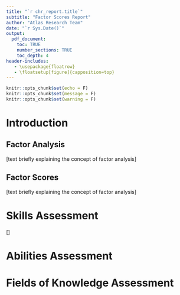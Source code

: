 ```yaml
---
title: "`r chr_report.title`"
subtitle: "Factor Scores Report" 
author: "Atlas Research Team"
date: "`r Sys.Date()`"
output:
  pdf_document:
    toc: TRUE
    number_sections: TRUE
    toc_depth: 4
header-includes:
   - \usepackage{floatrow}
   - \floatsetup[figure]{capposition=top}
---
```


```r
knitr::opts_chunk$set(echo = F)
knitr::opts_chunk$set(message = F)
knitr::opts_chunk$set(warning = F)
```

# Introduction

## Factor Analysis

[text briefly explaining the concept of factor analysis]

## Factor Scores

[text briefly explaining the concept of factor analysis]

# Skills Assessment

[]

# Abilities Assessment

# Fields of Knowledge Assessment
